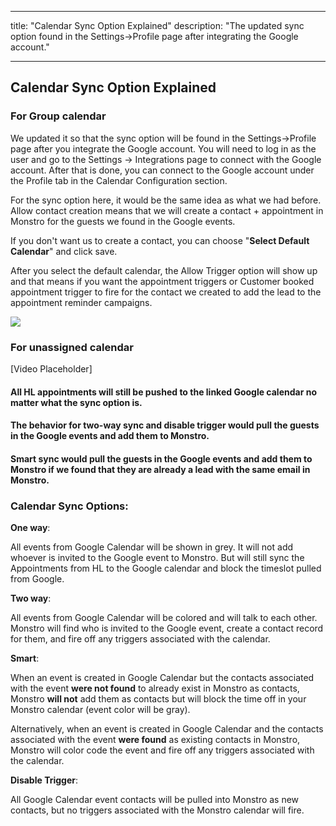 
---
title: "Calendar Sync Option Explained"
description: "The updated sync option found in the Settings->Profile page after integrating the Google account."

---

## Calendar Sync Option Explained 

### For Group calendar

We updated it so that the sync option will be found in the Settings->Profile page after you integrate the Google account. You will need to log in as the user and go to the Settings -> Integrations page to connect with the Google account. After that is done, you can connect to the Google account under the Profile tab in the Calendar Configuration section.

For the sync option here, it would be the same idea as what we had before. Allow contact creation means that we will create a contact + appointment in Monstro for the guests we found in the Google events.

If you don't want us to create a contact, you can choose "**Select Default Calendar**" and click save.

After you select the default calendar, the Allow Trigger option will show up and that means if you want the appointment triggers or Customer booked appointment trigger to fire for the contact we created to add the lead to the appointment reminder campaigns.

![](https://s3.amazonaws.com/cdn.freshdesk.com/data/helpdesk/attachments/production/48098784224/original/mvSbY_fxdNHCBuNUeETgGsVjjJCDFBq4Cw.png?1618603086)
  
### For unassigned calendar

[Video Placeholder]

#### All HL appointments will still be pushed to the linked Google calendar no matter what the sync option is.

#### The behavior for two-way sync and disable trigger would pull the guests in the Google events and add them to Monstro.

#### Smart sync would pull the guests in the Google events and add them to Monstro if we found that they are already a lead with the same email in Monstro.

### Calendar Sync Options:

**One way**:

All events from Google Calendar will be shown in grey. It will not add whoever is invited to the Google event to Monstro. But will still sync the Appointments from HL to the Google calendar and block the timeslot pulled from Google.

**Two way**:

All events from Google Calendar will be colored and will talk to each other. Monstro will find who is invited to the Google event, create a contact record for them, and fire off any triggers associated with the calendar.

**Smart**:

When an event is created in Google Calendar but the contacts associated with the event  **were not found**  to already exist in Monstro as contacts, Monstro  **will not**  add them as contacts but will block the time off in your Monstro calendar (event color will be gray).

Alternatively, when an event is created in Google Calendar and the contacts associated with the event  **were found**  as existing contacts in Monstro, Monstro will color code the event and fire off any triggers associated with the calendar.

**Disable Trigger**:

All Google Calendar event contacts will be pulled into Monstro as new contacts, but no triggers associated with the Monstro calendar will fire.